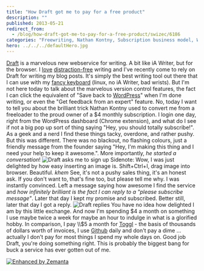 ```yaml
---
title: "How Draft got me to pay for a free product"
description: ""
published: 2013-05-21
redirect_from:
  - /blog/how-draft-got-me-to-pay-for-a-free-product/swizec/6186
categories: "Freewriting, Nathan Kontny, Subscription business model, WordPress, Writer Resources, Writing, Writing"
hero: ../../../defaultHero.jpg
---
```


[Draft](https://draftin.com/) is a marvelous new webservice for writing. A bit like iA Writer, but for the browser. I [love](http://swizec.com/blog/stypi-the-perfect-blogging-tool/swizec/3312) [distraction-free](http://swizec.com/blog/cool-thing-thursday-ia-writer/swizec/5517) writing and I've recently come to rely on Draft for writing my blog posts. It's simply the best writing tool out there that I can use with my [fancy keyboard](http://swizec.com/blog/cool-thing-thursday-a-300-euro-keyboard/swizec/5690) (linux, no iA Writer, bad wrists). But I'm not here today to talk about the marvelous version control features, the fact I can click the equivalent of "Save back to [WordPress](http://wordpress.org "WordPress")" when I'm done writing, or even the "Get feedback from an expert" feature. No, today I want to tell you about the brilliant trick Nathan Kontny used to convert me from a freeloader to the proud owner of a $4 monthly subscription. I login one day, right from the WordPress dashboard (Chrome extension), and what do I see if not a big pop up sort of thing saying "Hey, you should totally subscribe!". As a geek and a nerd I find these things tacky, overdone, and rather pushy. But this was different. There was no blackout, no flashing colours, just a friendly message from the founder saying "Hey, I'm making this thing and I need your help to keep it awesome.". More importantly, _he started a conversation_! ![Draft asks me to sign up](https://www.filepicker.io/api/file/c89bJzgRlerjCMR6C1ME) Sidenote: Wow, I was just delighted by how easy inserting an image is. Shift+Ctrl+I, drag image into browser. Beautiful. _khem_ See, it's not a pushy sales thing, it's an honest ask. If you don't want to, that's fine too, but please tell me why. I was instantly convinced. Left a message saying how awesome I find the service and _how infinitely brilliant is the fact I can reply to a "please subscribe message"_. Later that day I kept my promise and subscribed. Better still, later that day I got a reply. ![Draft replies](https://www.filepicker.io/api/file/agNbhVprQoSZAjZaeIau) You have no idea how delighted I am by this little exchange. And now I'm spending $4 a month on something I use maybe twice a week for maybe an hour to indulge in what is a glorified hobby. In comparison, I pay \\\\\$5 a month for [Toggl](http://www.toggl.com "Toggl.com") - the basis of thousands of dollars worth of invoices, I use [Github](http://github.com "GitHub") daily and don't pay a dime ... actually I don't pay for most things I spend my whole days on. Good job Draft, you're doing something right. This is probably the biggest bang for buck a service has ever gotten out of me.

[![Enhanced by Zemanta](http://img.zemanta.com/zemified_e.png?x-id=5f8cc117-11b3-4973-8d8d-8481e1aec05b)](http://www.zemanta.com/?px "Enhanced by Zemanta")
